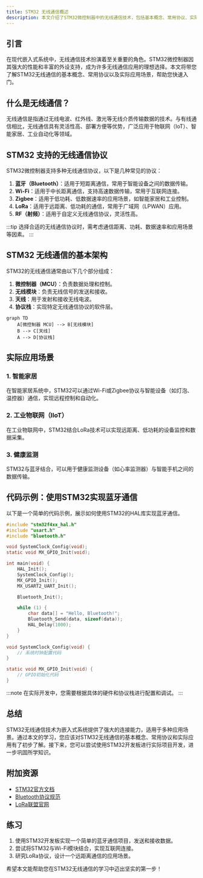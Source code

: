 ```yaml
---
title: STM32 无线通信概述
description: 本文介绍了STM32微控制器中的无线通信技术，包括基本概念、常用协议、实际应用场景以及代码示例，适合初学者学习。
---
```


## 引言

在现代嵌入式系统中，无线通信技术扮演着至关重要的角色。STM32微控制器因其强大的性能和丰富的外设支持，成为许多无线通信应用的理想选择。本文将带您了解STM32无线通信的基本概念、常用协议以及实际应用场景，帮助您快速入门。

## 什么是无线通信？

无线通信是指通过无线电波、红外线、激光等无线介质传输数据的技术。与有线通信相比，无线通信具有灵活性高、部署方便等优势，广泛应用于物联网（IoT）、智能家居、工业自动化等领域。

## STM32 支持的无线通信协议

STM32微控制器支持多种无线通信协议，以下是几种常见的协议：

1. **蓝牙（Bluetooth）**：适用于短距离通信，常用于智能设备之间的数据传输。
2. **Wi-Fi**：适用于中长距离通信，支持高速数据传输，常用于互联网连接。
3. **Zigbee**：适用于低功耗、低数据速率的应用场景，如智能家居和工业控制。
4. **LoRa**：适用于远距离、低功耗的通信，常用于广域网（LPWAN）应用。
5. **RF（射频）**：适用于自定义无线通信协议，灵活性高。

:::tip
选择合适的无线通信协议时，需考虑通信距离、功耗、数据速率和应用场景等因素。
:::

## STM32 无线通信的基本架构

STM32的无线通信通常由以下几个部分组成：

1. **微控制器（MCU）**：负责数据处理和控制。
2. **无线模块**：负责无线信号的发送和接收。
3. **天线**：用于发射和接收无线电波。
4. **协议栈**：实现特定无线通信协议的软件层。

```mermaid
graph TD
    A[微控制器 MCU] --> B[无线模块]
    B --> C[天线]
    A --> D[协议栈]
```

## 实际应用场景

### 1. 智能家居

在智能家居系统中，STM32可以通过Wi-Fi或Zigbee协议与智能设备（如灯泡、温控器）通信，实现远程控制和自动化。

### 2. 工业物联网（IIoT）

在工业物联网中，STM32结合LoRa技术可以实现远距离、低功耗的设备监控和数据采集。

### 3. 健康监测

STM32与蓝牙结合，可以用于健康监测设备（如心率监测器）与智能手机之间的数据传输。

## 代码示例：使用STM32实现蓝牙通信

以下是一个简单的代码示例，展示如何使用STM32的HAL库实现蓝牙通信。

```c
#include "stm32f4xx_hal.h"
#include "usart.h"
#include "bluetooth.h"

void SystemClock_Config(void);
static void MX_GPIO_Init(void);

int main(void) {
    HAL_Init();
    SystemClock_Config();
    MX_GPIO_Init();
    MX_USART2_UART_Init();

    Bluetooth_Init();

    while (1) {
        char data[] = "Hello, Bluetooth!";
        Bluetooth_Send(data, sizeof(data));
        HAL_Delay(1000);
    }
}

void SystemClock_Config(void) {
    // 系统时钟配置代码
}

static void MX_GPIO_Init(void) {
    // GPIO初始化代码
}
```

:::note
在实际开发中，您需要根据具体的硬件和协议栈进行配置和调试。
:::

## 总结

STM32无线通信技术为嵌入式系统提供了强大的连接能力，适用于多种应用场景。通过本文的学习，您应该对STM32无线通信的基本概念、常用协议和实际应用有了初步了解。接下来，您可以尝试使用STM32开发板进行实际项目开发，进一步巩固所学知识。

## 附加资源

- [STM32官方文档](https://www.st.com/)
- [Bluetooth协议规范](https://www.bluetooth.com/specifications/)
- [LoRa联盟官网](https://lora-alliance.org/)

## 练习

1. 使用STM32开发板实现一个简单的蓝牙通信项目，发送和接收数据。
2. 尝试将STM32与Wi-Fi模块结合，实现互联网连接。
3. 研究LoRa协议，设计一个远距离通信的应用场景。

希望本文能帮助您在STM32无线通信的学习中迈出坚实的第一步！
